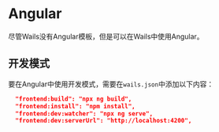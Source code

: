 # Angular

尽管Wails没有Angular模板，但是可以在Wails中使用Angular。

## 开发模式

要在Angular中使用开发模式，需要在`wails.json`中添加以下内容：

```json
  "frontend:build": "npx ng build",
  "frontend:install": "npm install",
  "frontend:dev:watcher": "npx ng serve",
  "frontend:dev:serverUrl": "http://localhost:4200",
```